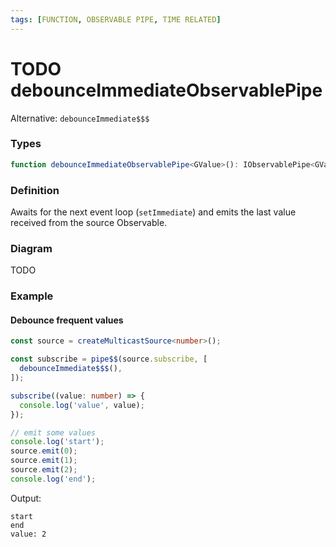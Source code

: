 ```yaml
---
tags: [FUNCTION, OBSERVABLE PIPE, TIME RELATED]
---
```


# TODO debounceImmediateObservablePipe

Alternative: `debounceImmediate$$$`

### Types

```ts
function debounceImmediateObservablePipe<GValue>(): IObservablePipe<GValue, GValue>
```

### Definition

Awaits for the next event loop (`setImmediate`) and emits the last value received from the source Observable.

### Diagram

TODO

### Example

#### Debounce frequent values

```ts
const source = createMulticastSource<number>();

const subscribe = pipe$$(source.subscribe, [
  debounceImmediate$$$(),
]);

subscribe((value: number) => {
  console.log('value', value);
});

// emit some values
console.log('start');
source.emit(0);
source.emit(1);
source.emit(2);
console.log('end');
```

Output:

```text
start
end
value: 2
```

